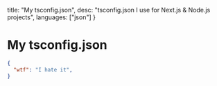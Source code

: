   title: "My tsconfig.json",
  desc: "tsconfig.json I use for Next.js & Node.js projects",
  languages: ["json"]
}


# My tsconfig.json


```json
{
  "wtf": "I hate it",
}
```
